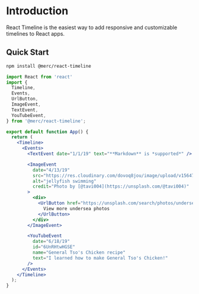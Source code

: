 <Meta title="Intro" />

# Introduction

React Timeline is the easiest way to add responsive and customizable timelines to React apps.

## Quick Start

```bash
npm install @merc/react-timeline
```

```jsx
import React from 'react'
import {
  Timeline,
  Events,
  UrlButton,
  ImageEvent,
  TextEvent,
  YouTubeEvent,
} from '@merc/react-timeline';

export default function App() {
  return (
    <Timeline>
      <Events>
        <TextEvent date="1/1/19" text="**Markdown** is *supported*" />

        <ImageEvent
          date="4/13/19"
          src="https://res.cloudinary.com/dovoq8jou/image/upload/v1564772194/jellyfish.jpg"
          alt="jellyfish swimming"
          credit="Photo by [@tavi004](https://unsplash.com/@tavi004)"
        >
          <div>
            <UrlButton href="https://unsplash.com/search/photos/undersea">
              View more undersea photos
            </UrlButton>
          </div>
        </ImageEvent>

        <YouTubeEvent
          date="6/18/19"
          id="6UnRHtwHGSE"
          name="General Tso's Chicken recipe"
          text="I learned how to make General Tso's Chicken!"
        />
      </Events>
    </Timeline>
  );
}
```
